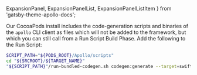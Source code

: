   ExpansionPanel,
  ExpansionPanelList,
  ExpansionPanelListItem
} from 'gatsby-theme-apollo-docs';

<ExpansionPanel title="CocoaPods Run Script">

Our CocoaPods install includes the code-generation scripts and binaries of the `apollo` CLI client as files which will not be added to the framework, but which you can still call from a Run Script Build Phase. Add the following to the Run Script:

```sh
SCRIPT_PATH="${PODS_ROOT}/Apollo/scripts"
cd "${SRCROOT}/${TARGET_NAME}"
"${SCRIPT_PATH}"/run-bundled-codegen.sh codegen:generate --target=swift --includes=./**/*.graphql --localSchemaFile="schema.json" API.swift
```

</ExpansionPanel>